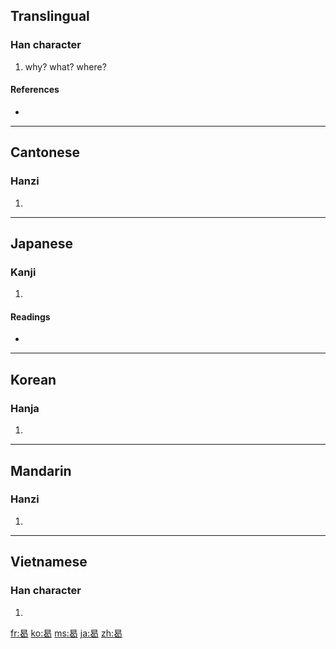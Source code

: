 ==Translingual==

===Han character===
{{Han char|rn=73|rad=曰|as=05|sn=9|four=6072<sub>7</sub>|canj=日心女人 (APVO)}}

# why? what? where?

====References====
* {{Han ref|kx=0502.100|dkj=14290|dj=0874.150|hdz=21502.100|uh=66F7|ud=26359|bh=AC54|bd=44116}}

----

==Cantonese==

===Hanzi===
{{yue-hanzi|jyut=|y=hot3}}

# {{defn|Cantonese|sort=曰05}}

----

==Japanese==

===Kanji===
{{ja-kanji|grade=|rs=曰05}}

# {{defn|Japanese}}

====Readings====
* {{ja-readings|on=[[かつ]] (katsu)|kun=[[なに]] (nani), [[なんぞ]] (nanzo), [[いずくんそ]] (izukunso)}}

----

==Korean==

===Hanja===
{{ko-hanja|hangeul=갈|eumhun=|rv=gal|mr=kal|y=kal}}

# {{defn|Korean|sort=曰05}}

----

==Mandarin==

===Hanzi===
{{cmn-hanzi|pin=[[hé]] ([[he2]])|wg=ho<sup>2</sup>}}

# {{defn|Mandarin|sort=曰05}}

----

==Vietnamese==

===Han character===
{{vi-hantu|[[hạt]], [[hột]]|rs=曰05}}

# {{defn|Vietnamese|sort=曰05}}

[[fr:曷]]
[[ko:曷]]
[[ms:曷]]
[[ja:曷]]
[[zh:曷]]